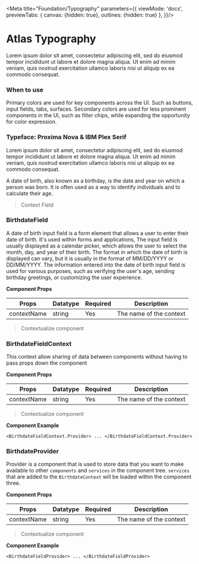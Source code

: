 
<Meta
    title="Foundation/Typography"
    parameters={{
        viewMode: 'docs',
        previewTabs: {
            canvas: {hidden: true},
            outlines: {hidden: true}
        },
    }}/>

# Atlas Typography

Lorem ipsum dolor sit amet, consectetur adipiscing elit, sed do eiusmod tempor incididunt
ut labore et dolore magna aliqua. Ut enim ad minim veniam, quis nostrud exercitation ullamco laboris nisi ut aliquip ex ea commodo consequat.
### When to use

Primary colors are used for key components across the UI. Such as buttons, input fields, tabs, surfaces.
Secondary colors are used for less prominent components in the UI, such as filter chips, while expanding the opportunity for color expression.

### Typeface: Proxima Nova & IBM Plex Serif

Lorem ipsum dolor sit amet, consectetur adipiscing elit, sed do eiusmod tempor incididunt ut labore et dolore magna aliqua. Ut enim ad minim veniam, quis nostrud exercitation ullamco laboris nisi ut aliquip ex ea commodo consequat.

<IconsFilter/>

A date of birth, also known as a birthday, is the date and year on which a person was born.
It is often used as a way to identify individuals and to calculate their age.

> Context Field

### BirthdateField

A date of birth input field is a form element that allows a user to enter their date of birth.
It's used within forms and applications, The input field is usually displayed as a
calendar picker, which allows the user to select the month, day, and year of their birth.
The format in which the date of birth is displayed can vary, but it is usually in the format
of MM/DD/YYYY or DD/MM/YYYY. The information entered into the date of birth input field is
used for various purposes, such as verifying the user's age, sending birthday greetings, or
customizing the user experience.

**Component Props**

<table className="sbdocs-table">
  <thead>
  <tr>
    <th>Props</th>
    <th>Datatype</th>
    <th>Required</th>
    <th>Description</th>
  </tr>
  </thead>
  <tbody>
  <tr>
    <td>contextName</td>
    <td>string</td>
    <td>Yes</td>
    <td>The name of the context</td>
  </tr>
  </tbody>
</table>

> Contextualize component

### BirthdateFieldContext

This context allow sharing of data between components without having to pass props down the component

**Component Props**

<table className="sbdocs-table">
  <thead>
  <tr>
    <th>Props</th>
    <th>Datatype</th>
    <th>Required</th>
    <th>Description</th>
  </tr>
  </thead>
  <tbody>
  <tr>
    <td>contextName</td>
    <td>string</td>
    <td>Yes</td>
    <td>The name of the context</td>
  </tr>
  </tbody>
</table>

> Contextualize component

**Component Example**

```tsx
<BirthdateFieldContext.Provider> ... </BirthdateFieldContext.Provider>
```

### BirthdateProvider

Provider is a component that is used to store data that you want to make available to other `components` and `services`
in the component tree. `services` that are added to the `BirthdateContext` will be loaded within the component three.

**Component Props**

<table className="sbdocs-table">
  <thead>
  <tr>
    <th>Props</th>
    <th>Datatype</th>
    <th>Required</th>
    <th>Description</th>
  </tr>
  </thead>
  <tbody>
  <tr>
    <td>contextName</td>
    <td>string</td>
    <td>Yes</td>
    <td>The name of the context</td>
  </tr>
  </tbody>
</table>

> Contextualize component

**Component Example**

```tsx
<BirthdateFieldProvider> ... </BirthdateFieldProvider>
```
